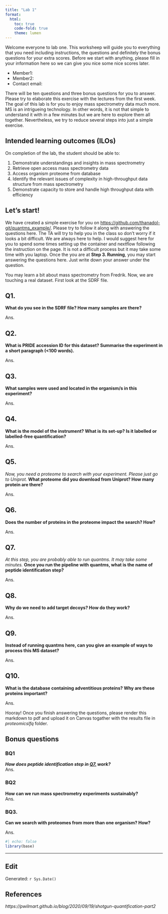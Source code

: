 ```yaml
---
title: "Lab 1"
format: 
  html:
    toc: true
    code-fold: true
    theme: lumen
---
```


Welcome everyone to lab one. This worksheep will guide you to everything that you need including instructions, the questions and definitely the bonus questions for your extra scores. Before we start with anything, please fill in your information here so we can give you nice some nice scores later. 

- Member1:
- Member2: 
- Contact email: 

There will be ten questions and three bonus questions for you to answer. Please try to elaborate this exercise with the lectures from the first week. The goal of this lab is for you to enjoy mass spectrometry data much more. MS is an intrigueing technology. In other words, it is not that simple to understand it with in a few minutes but we are here to explore them all together. Nevertheless, we try to reduce several steps into just a simple exercise. 

## Intended learning outcomes (ILOs)

On completion of the lab, the student should be able to:

1. Demonstrate understandings and insights in mass spectrometry
2. Retrieve open access mass spectrometry data
3. Access organism proteome from database 
4. Identify the relevant issues of complexity in high-throughput data structure from mass spectrometry
5. Demonstrate capacity to store and handle high throughput data with efficiency 

## Let's start! 

We have created a simple exercise for you on <https://github.com/thanadol-git/quantms_example/>. Please try to follow it along with answering the questions here. The TA will try to help you in the class so don't worry if it looks a bit difficult. We are always here to help. I would suggest here for you to spend some times setting up the container and nextflow following the instruction on the page. It is not a difficult process but it may take some time with you laptop. Once the you are at **Step 3. Running**, you may start answering the questions here. Just write down your answer under the question.

You may learn a bit about mass spectrometry from Fredrik. Now, we are touching a real dataset. First look at the SDRF file. 

## Q1. 
**What do you see in the SDRF file? How many samples are there?** 

Ans.

## Q2.
**What is PRIDE accession ID for this dataset? Summarise the experiment in a short paragraph (<100 words).**

Ans. 

## Q3. 
**What samples were used and located in the organism/s in this experiment?**

Ans.

## Q4.
**What is the model of the instrument? What is its set-up? Is it labelled or labelled-free quantification?**

Ans. 

## Q5. 
<em>Now, you need a proteome to search with your experiment. Please just go to Uniprot.</em> **What proteome did you download from Uniprot? How many protein are there?**

Ans. 

## Q6. 
**Does the number of proteins in the proteome impact the search? How?**

Ans. 

## Q7.
<em>At this step, you are probably able to run quantms. It may take some minutes.</em>
**Once you run the pipeline with quantms, what is the name of peptide identification step?**

Ans. 

## Q8. 
**Why do we need to add target decoys? How do they work?**

Ans. 

## Q9. 
**Instead of running quantms here, can you give an example of ways to process this MS dataset?**

Ans. 
 
## Q10.
**What is the database containing adventitious proteins? Why are these proteins important?**

Ans. 


Hooray! Once you finish answering the questions, please render this markdown to pdf and upload it on Canvas togather with the results file in <em>proteomicslfq </em> folder.


## Bonus questions
### BQ1
***How does peptide identification step in [Q7.](## Q7.) work? ***  
Ans. 

### BQ2
**How can we run mass spectrometry experiments sustainably?**  
Ans. 

### BQ3. 
**Can we search with proteomes from more than one organism? How?**

Ans. 

```r
#| echo: false
library(base)
```

- - -

## Edit
Generated: `r Sys.Date()`

## References
<em>https://pwilmart.github.io/blog/2020/09/19/shotgun-quantification-part2</em>